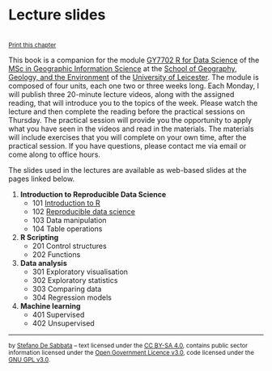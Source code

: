 # Lecture slides {-}

<br/><small><a href="javascript:if(window.print)window.print()">Print this chapter</a></small>

This book is a companion for the module [GY7702 R for Data Science](https://le.ac.uk/modules/2021/gy7702) of the [MSc in Geographic Information Science](https://le.ac.uk/courses/geographical-information-science-msc/2021) at the [School of Geography, Geology, and the Environment](https://le.ac.uk/gge) of the [University of Leicester](https://le.ac.uk/). The module is composed of four units, each one two or three weeks long. Each Monday, I will publish three 20-minute lecture videos, along with the assigned reading, that will introduce you to the topics of the week. Please watch the lecture and then complete the reading before the practical sessions on Thursday. The practical session  will provide you the opportunity to apply what you have seen in the videos and read in the materials. The materials will include exercises that you will complete on your own time, after the practical session. If you have questions, please contact me via email or come along to office hours.

The slides used in the lectures are available as web-based slides at the pages linked below. 

1. **Introduction to Reproducible Data Science**
    - 101 [Introduction to R](slides/101-slides-introduction.html)
    - 102 [Reproducible data science](slides/102-slides-reproducible-data-science.html)
    - 103 Data manipulation
    - 104 Table operations
2. **R Scripting**
    - 201 Control structures
    - 202 Functions
3. **Data analysis**
    - 301 Exploratory visualisation
    - 302 Exploratory statistics
    - 303 Comparing data
    - 304 Regression models
4. **Machine learning**
    - 401 Supervised
    - 402 Unsupervised


---

<small>by [Stefano De Sabbata](https://sdesabbata.github.io/) -- text licensed under the [CC BY-SA 4.0](https://creativecommons.org/licenses/by-sa/4.0/), contains public sector information licensed under the [Open Government Licence v3.0](http://www.nationalarchives.gov.uk/doc/open-government-licence), code licensed under the [GNU GPL v3.0](https://www.gnu.org/licenses/gpl-3.0.html).</small>